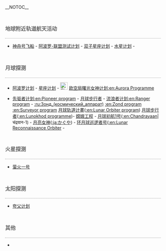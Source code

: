 __NOTOC__
<h2 style="border-bottom: 1px dotted gray; padding: 0.5em 0 0.17em 0em; font-size: 120%; font-weight: bold; color: #666; background-color: transparent;">地球附近轨道航天活动</h2>
*[[神舟号飞船|神舟号飞船]] - [[阿波罗-联盟测试计划|阿波罗-联盟测试计划]] - [[双子星座计划|双子星座计划]] - [[水星计划|水星计划]] - 
<h2 style="border-bottom: 1px dotted gray; padding: 0.5em 0 0.17em 0em; font-size: 120%; font-weight: bold; color: #666; background-color: transparent;">月球探测</h2>
*{{USA}}[[阿波罗计划|阿波罗计划]] - {{USA}}[[星座计划|星座计划]] - [[File:Flag_of_Europe.svg|24px]]  [[欧空局|欧空局]][[曙光女神计划|曙光女神计划]][[:en:Aurora_Programme|:en:Aurora Programme]]
*{{USA}}[[先驱者计划|先驱者计划]][[:en:Pioneer_program|:en:Pioneer program]] - {{URS}}[[月球步行者|月球步行者]] - {{USA}}[[游騎兵計畫|流浪者计划]][[:en:Ranger_program|:en:Ranger program]] - {{URS}}[[:ru:Зонд_(космический_аппарат)|:ru:Зонд_(космический_аппарат)]] [[:en:Zond_program|:en:Zond program]] {{USA}}[[:en:Surveyor_program|:en:Surveyor program]] {{USA}}[[月球轨道计畫|月球轨道计畫]]([[:en:Lunar_Orbiter_program|:en:Lunar Orbiter program]]) {{URS}}[[月球步行者|月球步行者]]([[:en:Lunokhod_programme|:en:Lunokhod programme]])- {{CHN}}[[嫦娥工程|嫦娥工程]] - {{IND}}[[月球初航1号|月球初航1号]]([[:en:Chandrayaan|:en:Chandrayaan]]|चंद्रयान-1) - {{JPN}}[[月亮女神|月亮女神]]([[:ja:かぐや|:ja:かぐや]]) - {{USA}}[[月球勘測軌道飛行器|环月球巡逻者号]]([[:en:Lunar_Reconnaissance_Orbiter|:en:Lunar Reconnaissance Orbiter]] - {{RUS}}{{link-en|月球-水珠|Luna-Glob}}

<h2 style="border-bottom: 1px dotted gray; padding: 0.5em 0 0.17em 0em; font-size: 120%; font-weight: bold; color: #666; background-color: transparent;">火星探测</h2>
*[[萤火一号|萤火一号]] 

<h2 style="border-bottom: 1px dotted gray; padding: 0.5em 0 0.17em 0em; font-size: 120%; font-weight: bold; color: #666; background-color: transparent;">太阳探测</h2>
*[[夸父计划|夸父计划]]


<h2 style="border-bottom: 1px dotted gray; padding: 0.5em 0 0.17em 0em; font-size: 120%; font-weight: bold; color: #666; background-color: transparent;">其他</h2>
*